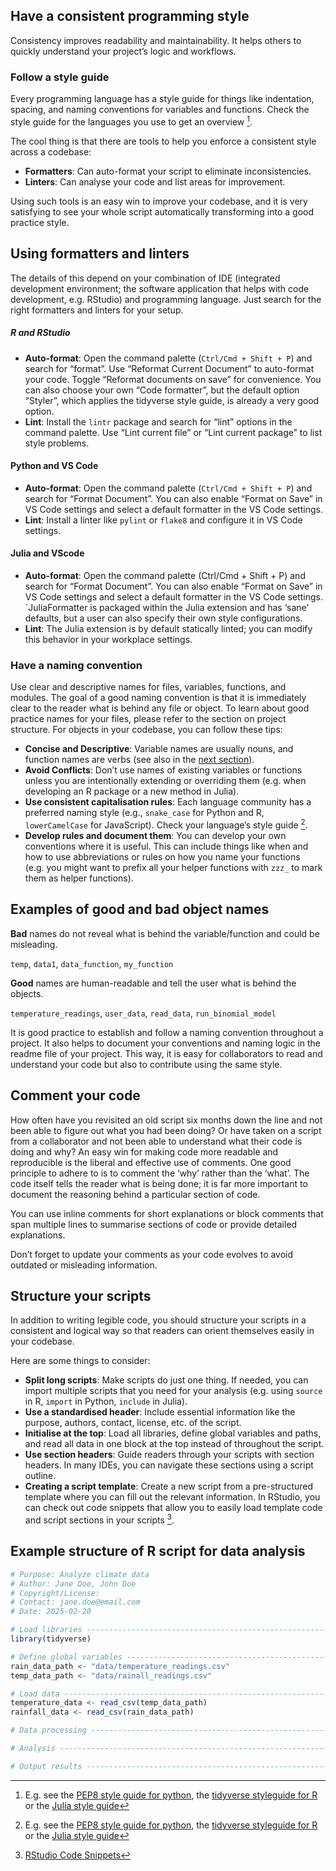 ## Have a consistent programming style

Consistency improves readability and maintainability. It helps others to quickly understand your project's logic and workflows. 

### Follow a style guide

Every programming language has a style guide for things like
indentation, spacing, and naming conventions for variables and functions. Check the style guide for the languages you use to get an overview [^1].

The cool thing is that there are tools to help you enforce a consistent style across a codebase:

- **Formatters**: Can auto-format your script to eliminate inconsistencies.
- **Linters**: Can analyse your code and list areas for improvement.

Using such tools is an easy win to improve your codebase, and it is very satisfying to
see your whole script automatically transforming into a good practice style.

::: {.callout-tip}

## Using formatters and linters

The details of this depend on your combination of IDE (integrated development environment; the software application that 
helps with code development, e.g. RStudio) and programming language. Just search for the right formatters and linters for your setup. 

##### R and RStudio

- **Auto-format**: Open the command palette (`Ctrl/Cmd + Shift + P`) and search for "format". Use "Reformat Current Document" to auto-format your code. Toggle "Reformat documents on save" for convenience. You can also choose your own "Code formatter", but the default option "Styler", which applies the tidyverse style guide, is already a very good option.
- **Lint**: Install the `lintr` package and search for "lint" options in the command palette. Use "Lint current file" or "Lint current package" to list style problems.

#### Python and VS Code

<!-- todo: this still needs to be written -> but maybe it is anyways already too long and too specific? -->
- **Auto-format**: Open the command palette (`Ctrl/Cmd + Shift + P`) and search for "Format Document". You can also enable "Format on Save" in VS Code settings and select a default formatter in the VS Code settings.
- **Lint**: Install a linter like `pylint` or `flake8` and configure it in VS Code settings.

#### Julia and VScode

- **Auto-format**: Open the command palette (Ctrl/Cmd + Shift + P) and search for "Format Document". You can also enable "Format on Save" in VS Code settings and select a default formatter in the VS Code settings. `JuliaFormatter is packaged within the Julia extension and has 'sane' defaults, but a user can also specify their own style configurations.
- **Lint**: The Julia extension is by default statically linted; you can modify this behavior in your workplace settings.

:::
  
### Have a naming convention

Use clear and descriptive names for files, variables, functions, and modules. 
The goal of a good naming convention is that it is immediately clear to the reader
what is behind any file or object.
To learn about good practice names for your files, please refer to the section on project structure. For objects in your codebase, you can follow these tips:

- **Concise and Descriptive**: Variable names are usually nouns, and function names are verbs (see also in the [next section](sections/02_modular_functional_code.qmd)).
- **Avoid Conflicts**: Don't use names of existing variables or functions unless you are intentionally extending or overriding them (e.g. when developing an R package or a new method in Julia).
- **Use consistent capitalisation rules**: Each language community has a preferred naming style (e.g., `snake_case` for Python and R, `lowerCamelCase` for JavaScript). Check your language's style guide [^1].
- **Develop rules and document them**: You can develop your own conventions where it 
  is useful. This can include things like when and how to use abbreviations or rules
  on how you name your functions (e.g. you might want to prefix all your helper functions with `zzz_` to mark them as helper functions). 

:::{.callout-note}

## Examples of good and bad object names

**Bad** names do not reveal what is behind the variable/function and could be misleading.

`temp`, `data1`, `data_function`, `my_function`

**Good** names are human-readable and tell the user what is behind the objects.

`temperature_readings`, `user_data`, `read_data`, `run_binomial_model`

:::

It is good practice to establish and follow a naming convention throughout a project.
It also helps to document your conventions and naming logic in the readme file
of your project. This way, it is easy for collaborators to read and understand your 
code but also to contribute using the same style.

## Comment your code

How often have you revisited an old script six months down the line and not been able to figure out what you had been doing? Or have taken on a script from a collaborator and not been able to understand what their code is doing and why? 
An easy win for making code more readable and reproducible is the liberal and effective use of comments. One good principle to adhere to is to comment the ‘why’ rather than the ‘what’. The code itself tells the reader what is being done; it is far more important to document the reasoning behind a particular section of code. 

You can use inline comments for short explanations or block comments that span 
multiple lines to summarise sections of code or provide detailed explanations.

Don't forget to update your comments as your code evolves to avoid outdated or misleading information.

## Structure your scripts

In addition to writing legible code, you should structure your scripts in a consistent and
logical way so that readers can orient themselves easily in your codebase.

Here are some things to consider:

- **Split long scripts**: Make scripts do just one thing. If needed, you can
  import multiple scripts that you need for your analysis (e.g. using `source` in R, `import` in Python, `include` in Julia).
- **Use a standardised header**: Include essential information like the purpose, authors,
  contact, license, etc. of the script.
- **Initialise at the top**: Load all libraries, define global variables and paths, and read
  all data in one block at the top instead of throughout the script.
- **Use section headers**: Guide readers through your scripts with section headers.
  In many IDEs, you can navigate these sections using a script outline.
- **Creating a script template**: Create a new script from a pre-structured template
 where you can fill out the relevant information. In RStudio, you can check out code snippets that allow you to easily load template code and script sections in your scripts [^2].

:::{.callout-tip}

## Example structure of R script for data analysis

```r
# Purpose: Analyze climate data
# Author: Jane Doe, John Doe
# Copyright/License: 
# Contact: jane.doe@email.com
# Date: 2025-02-20

# Load libraries -------------------------------------------------------------
library(tidyverse)

# Define global variables ----------------------------------------------------
rain_data_path <- "data/temperature_readings.csv"
temp_data_path <- "data/rainall_readings.csv"

# Load data ------------------------------------------------------------------
temperature_data <- read_csv(temp_data_path)
rainfall_data <- read_csv(rain_data_path)

# Data processing ------------------------------------------------------------

# Analysis -------------------------------------------------------------------

# Output results -------------------------------------------------------------
```

:::

[^1]: E.g. see the [PEP8 style guide for python](https://peps.python.org/pep-0008/), the [tidyverse styleguide for R](https://style.tidyverse.org/) or the [Julia style guide](https://docs.julialang.org/en/v1/manual/style-guide/)

[^2]: [RStudio Code Snippets](https://support.posit.co/hc/en-us/articles/204463668-Code-Snippets-in-the-RStudio-IDE)